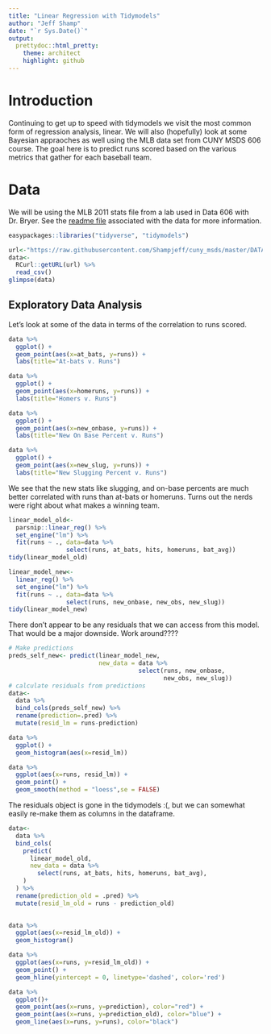 ```yaml
---
title: "Linear Regression with Tidymodels"
author: "Jeff Shamp"
date: "`r Sys.Date()`"
output:
  prettydoc::html_pretty:
    theme: architect
    highlight: github
---
```


# Introduction

Continuing to get up to speed with tidymodels we visit the most common form of regression analysis, linear. We will also (hopefully) look at some Bayesian appraoches as well using the MLB data set from CUNY MSDS 606 course. The goal here is to predict runs scored based on the various metrics that gather for each baseball team. 


# Data

We will be using the MLB 2011 stats file from a lab used in Data 606 with Dr. Bryer. See the [readme file](https://github.com/Shampjeff/cuny_msds/blob/master/DATA_606/labs/lab8/more/mlb11-readme.txt) associated with the data for more information. 

```r
easypackages::libraries("tidyverse", "tidymodels")
```


```r
url<-"https://raw.githubusercontent.com/Shampjeff/cuny_msds/master/DATA_606/labs/lab8/more/mlb11.csv"
data<- 
  RCurl::getURL(url) %>%
  read_csv()
glimpse(data)
```


## Exploratory Data Analysis

Let's look at some of the data in terms of the correlation to runs scored. 

```r
data %>%
  ggplot() + 
  geom_point(aes(x=at_bats, y=runs)) +
  labs(title="At-bats v. Runs")

data %>%
  ggplot() + 
  geom_point(aes(x=homeruns, y=runs)) +
  labs(title="Homers v. Runs")

data %>%
  ggplot() + 
  geom_point(aes(x=new_onbase, y=runs)) + 
  labs(title="New On Base Percent v. Runs")

data %>%
  ggplot() + 
  geom_point(aes(x=new_slug, y=runs)) + 
  labs(title="New Slugging Percent v. Runs")

```

We see that the new stats like slugging, and on-base percents are much better correlated with runs than at-bats or homeruns. Turns out the nerds were right about what makes a winning team. 


```r
linear_model_old<- 
  parsnip::linear_reg() %>%
  set_engine("lm") %>%
  fit(runs ~ ., data=data %>% 
                select(runs, at_bats, hits, homeruns, bat_avg))
tidy(linear_model_old)
```



```r
linear_model_new<- 
  linear_reg() %>%
  set_engine("lm") %>%
  fit(runs ~ ., data=data %>% 
                select(runs, new_onbase, new_obs, new_slug))
tidy(linear_model_new)
```

There don't appear to be any residuals that we can access from this model. That would be a major downside. Work around????


```r
# Make predictions
preds_self_new<- predict(linear_model_new, 
                         new_data = data %>%
                                    select(runs, new_onbase,
                                           new_obs, new_slug))
# calculate residuals from predictions
data<-
  data %>%
  bind_cols(preds_self_new) %>%
  rename(prediction=.pred) %>%
  mutate(resid_lm = runs-prediction) 
```





```r
data %>%
  ggplot() +
  geom_histogram(aes(x=resid_lm))

data %>%
  ggplot(aes(x=runs, resid_lm)) +
  geom_point() +
  geom_smooth(method = "loess",se = FALSE)

```

The residuals object is gone in the tidymodels :(, but we can somewhat easily re-make them as columns in the dataframe. 

```r
data<-
  data %>%
  bind_cols(
    predict(
      linear_model_old,
      new_data = data %>%
        select(runs, at_bats, hits, homeruns, bat_avg),
    )
  ) %>%
  rename(prediction_old = .pred) %>%
  mutate(resid_lm_old = runs - prediction_old)
  
```


```r
data %>%
  ggplot(aes(x=resid_lm_old)) +
  geom_histogram()

data %>%
  ggplot(aes(x=runs, y=resid_lm_old)) +
  geom_point() + 
  geom_hline(yintercept = 0, linetype='dashed', color='red')
```


```r
data %>%
  ggplot()+
  geom_point(aes(x=runs, y=prediction), color="red") + 
  geom_point(aes(x=runs, y=prediction_old), color="blue") +
  geom_line(aes(x=runs, y=runs), color="black")
```







